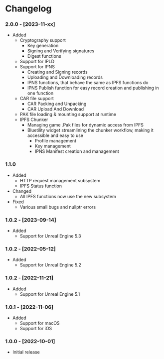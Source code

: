 
# Changelog

### 2.0.0 - [2023-11-xx]
- Added
    - Cryptography support
        - Key generation
        - Signing and Verifying signatures
        - Digest functions
    - Support for IPLD
    - Support for IPNS
        - Creating and Signing records
        - Uploading and Downloading records
        - IPNS functions, that behave the same as IPFS functions do
        - IPNS Publish function for easy record creation and publishing in one function
    - CAR file support
        - CAR Packing and Unpacking
        - CAR Upload And Download
    - PAK file loading & mounting support at runtime
    - IPFS Chunker
        - Managing game .Pak files for dynamic access from IPFS
        - Bluetility widget streamlining the chunker workflow, making it accessible and easy to use
            - Profile management
            - Key management
            - IPNS Manifest creation and management

### 1.1.0
- Added
    - HTTP request management subsystem
    - IPFS Status function
- Changed
    - All IPFS functions now use the new subsystem
- Fixed
    - Various small bugs and nullptr errors

### 1.0.2 - [2023-09-14]
- Added
    - Support for Unreal Engine 5.3

### 1.0.2 - [2022-05-12]
- Added
    - Support for Unreal Engine 5.2

### 1.0.2 - [2022-11-21]
- Added
    - Support for Unreal Engine 5.1

### 1.0.1 - [2022-11-06]
- Added
    - Support for macOS
    - Support for iOS

### 1.0.0 - [2022-10-01]
- Initial release
